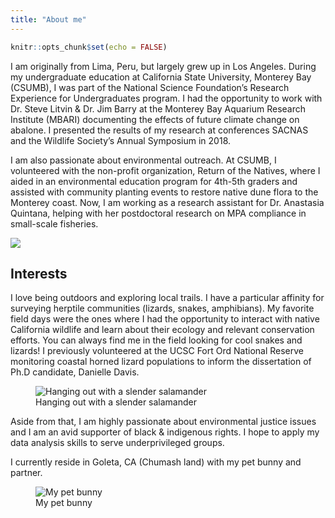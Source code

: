 ```yaml
---
title: "About me"
---
```


```r
knitr::opts_chunk$set(echo = FALSE)
```

I am originally from Lima, Peru, but largely grew up in Los Angeles. During my undergraduate education at California State University, Monterey Bay (CSUMB), I was part of the National Science Foundation's Research Experience for Undergraduates program. I had the opportunity to work with Dr. Steve Litvin & Dr. Jim Barry at the Monterey Bay Aquarium Research Institute (MBARI) documenting the effects of future climate change on abalone. I presented the results of my research at conferences SACNAS and the Wildlife Society's Annual Symposium in 2018.

I am also passionate about environmental outreach. At CSUMB, I volunteered with the non-profit organization, Return of the Natives, where I aided in an environmental education program for 4th-5th graders and assisted with community planting events to restore native dune flora to the Monterey coast. Now, I am working as a research assistant for Dr. Anastasia Quintana, helping with her postdoctoral research on MPA compliance in small-scale fisheries.

![](mbari.png)

## Interests

I love being outdoors and exploring local trails. I have a particular affinity for surveying herptile communities (lizards, snakes, amphibians). My favorite field days were the ones where I had the opportunity to interact with native California wildlife and learn about their ecology and relevant conservation efforts. You can always find me in the field looking for cool snakes and lizards! I previously volunteered at the UCSC Fort Ord National Reserve monitoring coastal horned lizard populations to inform the dissertation of Ph.D candidate, Danielle Davis.

![Hanging out with a slender salamander](me.jpg)

Aside from that, I am highly passionate about environmental justice issues and I am an avid supporter of black & indigenous rights. I hope to apply my data analysis skills to serve underprivileged groups.

I currently reside in Goleta, CA (Chumash land) with my pet bunny and partner.

![My pet bunny](bunny.png)
